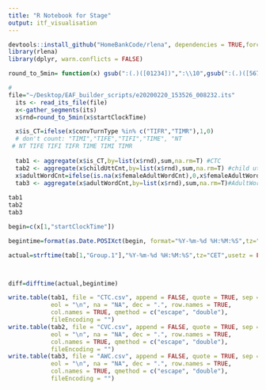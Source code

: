 ```yaml
---
title: "R Notebook for Stage"
output: itf_visualisation
---
```




```r
devtools::install_github("HomeBankCode/rlena", dependencies = TRUE,force = TRUE)
library(rlena)
library(dplyr, warn.conflicts = FALSE)
```

```r
round_to_5min= function(x) gsub(":(.)([01234])",":\\10",gsub(":(.)([56789])",":\\15",gsub("(.*):(.*)","\\1",x)))

```


```r
#
file="~/Desktop/EAF_builder_scripts/e20200220_153526_008232.its"
  its <- read_its_file(file)
  x<-gather_segments(its)
  x$rnd=round_to_5min(x$startClockTime)

  x$is_CT=ifelse(x$convTurnType %in% c("TIFR","TIMR"),1,0)
  # don't count: "TIMI","TIFE","TIFI","TIME", "NT
 # NT TIFE TIFI TIFR TIME TIMI TIMR
  
  tab1 <- aggregate(x$is_CT,by=list(x$rnd),sum,na.rm=T) #CTC 
  tab2 <- aggregate(x$childUttCnt,by=list(x$rnd),sum,na.rm=T) #child utterence count
  x$adultWordCnt=ifelse(is.na(x$femaleAdultWordCnt),0,x$femaleAdultWordCnt) + ifelse(is.na(x$maleAdultWordCnt),0,x$maleAdultWordCnt)
  tab3 <- aggregate(x$adultWordCnt,by=list(x$rnd),sum,na.rm=T)#AdultWordCount
  
tab1
tab2
tab3
```



```r

begin=c(x[1,"startClockTime"])

begintime=format(as.Date.POSIXct(begin, format="%Y-%m-%d %H:%M:%S",tz="UTC",usetz = FALSE))

actual=strftime(tab[1,"Group.1"],"%Y-%m-%d %H:%M:%S",tz="CET",usetz = FALSE)



diff=difftime(actual,begintime)

```

```r
write.table(tab1, file = "CTC.csv", append = FALSE, quote = TRUE, sep = ",",
            eol = "\n", na = "NA", dec = ".", row.names = TRUE,
            col.names = TRUE, qmethod = c("escape", "double"),
            fileEncoding = "")
write.table(tab2, file = "CVC.csv", append = FALSE, quote = TRUE, sep = "/t",
            eol = "\n", na = "NA", dec = ".", row.names = TRUE,
            col.names = TRUE, qmethod = c("escape", "double"),
            fileEncoding = "")
write.table(tab3, file = "AWC.csv", append = FALSE, quote = TRUE, sep = "/t",
            eol = "\n", na = "NA", dec = ".", row.names = TRUE,
            col.names = TRUE, qmethod = c("escape", "double"),
            fileEncoding = "")
```
```python

```


